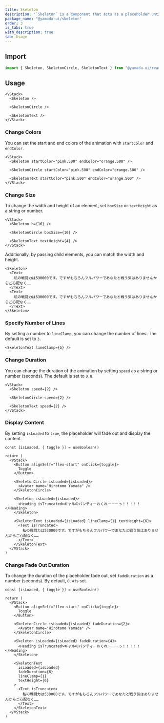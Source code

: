 ```yaml
---
title: Skeleton
description: "`Skeleton` is a component that acts as a placeholder until content is loaded."
package_name: "@yamada-ui/skeleton"
order: 3
is_tabs: true
with_description: true
tab: Usage
---
```


## Import

```ts
import { Skeleton, SkeletonCircle, SkeletonText } from "@yamada-ui/react"
```

## Usage

```tsx
<VStack>
  <Skeleton />

  <SkeletonCircle />

  <SkeletonText />
</VStack>
```

### Change Colors

You can set the start and end colors of the animation with `startColor` and `endColor`.

```tsx
<VStack>
  <Skeleton startColor="pink.500" endColor="orange.500" />

  <SkeletonCircle startColor="pink.500" endColor="orange.500" />

  <SkeletonText startColor="pink.500" endColor="orange.500" />
</VStack>
```

### Change Size

To change the width and height of an element, set `boxSize` or `textHeight` as a string or number.

```tsx
<VStack>
  <Skeleton h={16} />

  <SkeletonCircle boxSize={16} />

  <SkeletonText textHeight={4} />
</VStack>
```

Additionally, by passing child elements, you can match the width and height.

```tsx
<Skeleton>
  <Text>
    私の戦闘力は530000です。ですがもちろんフルパワーであなたと戦う気はありませんからご心配なく……
  </Text>
  <Text>
    私の戦闘力は530000です。ですがもちろんフルパワーであなたと戦う気はありませんからご心配なく……
  </Text>
</Skeleton>
```

### Specify Number of Lines

By setting a number to `lineClamp`, you can change the number of lines. The default is set to `3`.

```tsx
<SkeletonText lineClamp={5} />
```

### Change Duration

You can change the duration of the animation by setting `speed` as a string or number (seconds). The default is set to `0.8`.

```tsx
<VStack>
  <Skeleton speed={2} />

  <SkeletonCircle speed={2} />

  <SkeletonText speed={2} />
</VStack>
```

### Display Content

By setting `isLoaded` to `true`, the placeholder will fade out and display the content.

```tsx functional=true
const [isLoaded, { toggle }] = useBoolean()

return (
  <VStack>
    <Button alignSelf="flex-start" onClick={toggle}>
      Toggle
    </Button>

    <SkeletonCircle isLoaded={isLoaded}>
      <Avatar name="Hirotomo Yamada" />
    </SkeletonCircle>

    <Skeleton isLoaded={isLoaded}>
      <Heading isTruncated>ギャルのパンティーおくれーーーっ！！！！！</Heading>
    </Skeleton>

    <SkeletonText isLoaded={isLoaded} lineClamp={1} textHeight={6}>
      <Text isTruncated>
        私の戦闘力は530000です。ですがもちろんフルパワーであなたと戦う気はありませんからご心配なく……
      </Text>
    </SkeletonText>
  </VStack>
)
```

### Change Fade Out Duration

To change the duration of the placeholder fade out, set `fadeDuration` as a number (seconds). By default, `0.4` is set.

```tsx functional=true
const [isLoaded, { toggle }] = useBoolean()

return (
  <VStack>
    <Button alignSelf="flex-start" onClick={toggle}>
      Toggle
    </Button>

    <SkeletonCircle isLoaded={isLoaded} fadeDuration={2}>
      <Avatar name="Hirotomo Yamada" />
    </SkeletonCircle>

    <Skeleton isLoaded={isLoaded} fadeDuration={4}>
      <Heading isTruncated>ギャルのパンティーおくれーーーっ！！！！！</Heading>
    </Skeleton>

    <SkeletonText
      isLoaded={isLoaded}
      fadeDuration={6}
      lineClamp={1}
      textHeight={6}
    >
      <Text isTruncated>
        私の戦闘力は530000です。ですがもちろんフルパワーであなたと戦う気はありませんからご心配なく……
      </Text>
    </SkeletonText>
  </VStack>
)
```

